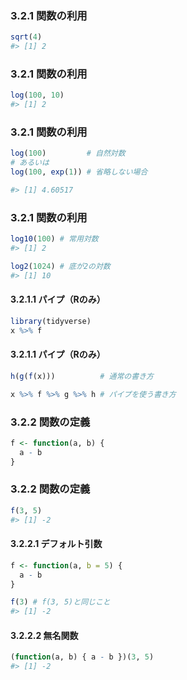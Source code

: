 ### 3.2.1 関数の利用

```r
sqrt(4)
#> [1] 2
```

### 3.2.1 関数の利用

```r
log(100, 10)
#> [1] 2
```

### 3.2.1 関数の利用

```r
log(100)         # 自然対数
# あるいは
log(100, exp(1)) # 省略しない場合

#> [1] 4.60517
```

### 3.2.1 関数の利用

```r
log10(100) # 常用対数
#> [1] 2

log2(1024) # 底が2の対数
#> [1] 10
```

#### 3.2.1.1 パイプ（Rのみ）

```r
library(tidyverse)
x %>% f
```

#### 3.2.1.1 パイプ（Rのみ）

```r
h(g(f(x)))          # 通常の書き方

x %>% f %>% g %>% h # パイプを使う書き方
```

### 3.2.2 関数の定義

```r
f <- function(a, b) {
  a - b
}
```

### 3.2.2 関数の定義

```r
f(3, 5)
#> [1] -2
```

#### 3.2.2.1 デフォルト引数

```r
f <- function(a, b = 5) {
  a - b
}

f(3) # f(3, 5)と同じこと
#> [1] -2
```

#### 3.2.2.2 無名関数

```r
(function(a, b) { a - b })(3, 5)
#> [1] -2
```

